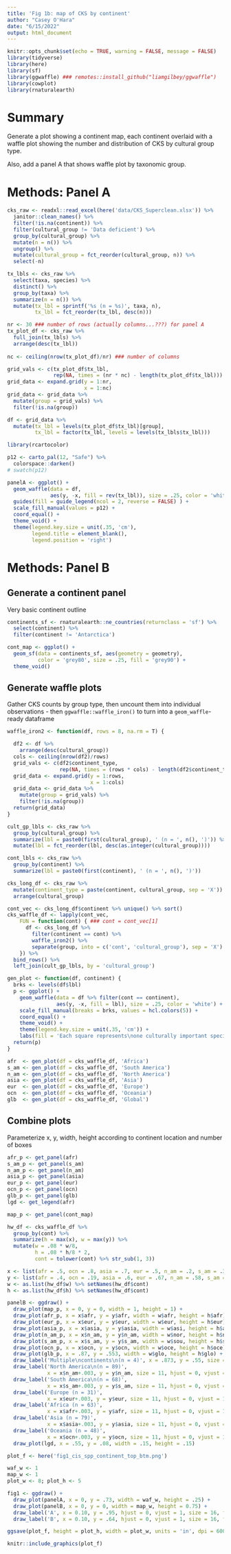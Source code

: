 ```yaml
---
title: 'Fig 1b: map of CKS by continent'
author: "Casey O'Hara"
date: "6/15/2022"
output: html_document
---
```


```r
knitr::opts_chunk$set(echo = TRUE, warning = FALSE, message = FALSE)
library(tidyverse)
library(here)
library(sf)
library(ggwaffle) ### remotes::install_github("liamgilbey/ggwaffle")
library(cowplot)
library(rnaturalearth)
```

# Summary

Generate a plot showing a continent map, each continent overlaid with a waffle plot showing the number and distribution of CKS by cultural group type.  

Also, add a panel A that shows waffle plot by taxonomic group.

# Methods: Panel A


```r
cks_raw <- readxl::read_excel(here('data/CKS_Superclean.xlsx')) %>%
  janitor::clean_names() %>%
  filter(!is.na(continent)) %>%
  filter(cultural_group != 'Data deficient') %>%
  group_by(cultural_group) %>%
  mutate(n = n()) %>%
  ungroup() %>%
  mutate(cultural_group = fct_reorder(cultural_group, n)) %>%
  select(-n)
```

```r
tx_lbls <- cks_raw %>%
  select(taxa, species) %>%
  distinct() %>%
  group_by(taxa) %>%
  summarize(n = n()) %>%
  mutate(tx_lbl = sprintf('%s (n = %s)', taxa, n),
         tx_lbl = fct_reorder(tx_lbl, desc(n)))

nr <- 30 ### number of rows (actually columns...???) for panel A
tx_plot_df <- cks_raw %>%
  full_join(tx_lbls) %>%
  arrange(desc(tx_lbl))
  
nc <- ceiling(nrow(tx_plot_df)/nr) ### number of columns

grid_vals <- c(tx_plot_df$tx_lbl, 
               rep(NA, times = (nr * nc) - length(tx_plot_df$tx_lbl)))
grid_data <- expand.grid(y = 1:nr, 
                         x = 1:nc) 
grid_data <- grid_data %>%
  mutate(group = grid_vals) %>%
  filter(!is.na(group)) 

df <- grid_data %>%
  mutate(tx_lbl = levels(tx_plot_df$tx_lbl)[group],
         tx_lbl = factor(tx_lbl, levels = levels(tx_lbls$tx_lbl)))
```

``` r
library(rcartocolor)

p12 <- carto_pal(12, "Safe") %>%
  colorspace::darken()
# swatch(p12)

```

``` r

panelA <- ggplot() +
  geom_waffle(data = df, 
              aes(y, -x, fill = rev(tx_lbl)), size = .25, color = 'white') +
  guides(fill = guide_legend(ncol = 2, reverse = FALSE) ) +
  scale_fill_manual(values = p12) +
  coord_equal() +
  theme_void() +
  theme(legend.key.size = unit(.35, 'cm'),
        legend.title = element_blank(),
        legend.position = 'right')

```


# Methods: Panel B

## Generate a continent panel

Very basic continent outline

```r
continents_sf <- rnaturalearth::ne_countries(returnclass = 'sf') %>%
  select(continent) %>%
  filter(continent != 'Antarctica')

cont_map <- ggplot() +
  geom_sf(data = continents_sf, aes(geometry = geometry),
          color = 'grey80', size = .25, fill = 'grey90') +
  theme_void()
```

## Generate waffle plots

Gather CKS counts by group type, then uncount them into individual observations - then `ggwaffle::waffle_iron()` to turn into a `geom_waffle`-ready dataframe

```r
waffle_iron2 <- function(df, rows = 8, na.rm = T) {

  df2 <- df %>%
    arrange(desc(cultural_group))
  cols <- ceiling(nrow(df2)/rows)
  grid_vals <- c(df2$continent_type, 
                 rep(NA, times = (rows * cols) - length(df2$continent_type)))
  grid_data <- expand.grid(y = 1:rows, 
                           x = 1:cols) 
  grid_data <- grid_data %>%
    mutate(group = grid_vals) %>%
    filter(!is.na(group))
  return(grid_data)
}
```

```r

cult_gp_lbls <- cks_raw %>%
  group_by(cultural_group) %>%
  summarize(lbl = paste0(first(cultural_group), ' (n = ', n(), ')')) %>%
  mutate(lbl = fct_reorder(lbl, desc(as.integer(cultural_group))))

cont_lbls <- cks_raw %>%
  group_by(continent) %>%
  summarize(lbl = paste0(first(continent), ' (n = ', n(), ')'))

cks_long_df <- cks_raw %>%
  mutate(continent_type = paste(continent, cultural_group, sep = 'X')) %>%
  arrange(cultural_group)

cont_vec <- cks_long_df$continent %>% unique() %>% sort()
cks_waffle_df <- lapply(cont_vec,
    FUN = function(cont) { ### cont = cont_vec[1]
      df <- cks_long_df %>%
        filter(continent == cont) %>%
        waffle_iron2() %>%
        separate(group, into = c('cont', 'cultural_group'), sep = 'X')
    }) %>%
  bind_rows() %>%
  left_join(cult_gp_lbls, by = 'cultural_group')

gen_plot <- function(df, continent) {
  brks <- levels(df$lbl)
  p <- ggplot() +
    geom_waffle(data = df %>% filter(cont == continent), 
                aes(y, -x, fill = lbl), size = .25, color = 'white') +
    scale_fill_manual(breaks = brks, values = hcl.colors(5)) +
    coord_equal() +
    theme_void() +
    theme(legend.key.size = unit(.35, 'cm')) +
    labs(fill = 'Each square represents\none culturally important species')
  return(p)
}

afr  <- gen_plot(df = cks_waffle_df, 'Africa')
s_am <- gen_plot(df = cks_waffle_df, 'South America')
n_am <- gen_plot(df = cks_waffle_df, 'North America')
asia <- gen_plot(df = cks_waffle_df, 'Asia')
eur  <- gen_plot(df = cks_waffle_df, 'Europe')
ocn  <- gen_plot(df = cks_waffle_df, 'Oceania')
glb  <- gen_plot(df = cks_waffle_df, 'Global')
```

## Combine plots

Parameterize x, y, width, height according to continent location and number of boxes
```r
afr_p <- get_panel(afr)
s_am_p <- get_panel(s_am)
n_am_p <- get_panel(n_am)
asia_p <- get_panel(asia)
eur_p <- get_panel(eur)
ocn_p <- get_panel(ocn)
glb_p <- get_panel(glb)
lgd <- get_legend(afr)

map_p <- get_panel(cont_map)
```

``` r

hw_df <- cks_waffle_df %>%
  group_by(cont) %>%
  summarize(h = max(x), w = max(y)) %>%
  mutate(w = .08 * w/8,
         h = .08 * h/8 * 2,
         cont = tolower(cont) %>% str_sub(1, 3))

x <- list(afr = .5, ocn = .8, asia = .7, eur = .5, n_am = .2, s_am = .31)
y <- list(afr = .4, ocn = .19, asia = .6, eur = .67, n_am = .58, s_am = .25)
w <- as.list(hw_df$w) %>% setNames(hw_df$cont)
h <- as.list(hw_df$h) %>% setNames(hw_df$cont)

panelB <- ggdraw() +
  draw_plot(map_p, x = 0, y = 0, width = 1, height = 1) +
  draw_plot(afr_p, x = x$afr, y = y$afr, width = w$afr, height = h$afr) +
  draw_plot(eur_p, x = x$eur, y = y$eur, width = w$eur, height = h$eur) +
  draw_plot(asia_p, x = x$asia, y = y$asia, width = w$asi, height = h$asi) +
  draw_plot(n_am_p, x = x$n_am, y = y$n_am, width = w$nor, height = h$nor) +
  draw_plot(s_am_p, x = x$s_am, y = y$s_am, width = w$sou, height = h$sou) +
  draw_plot(ocn_p, x = x$ocn, y = y$ocn, width = w$oce, height = h$oce) +
  draw_plot(glb_p, x = .87, y = .553, width = w$glo, height = h$glo) +
  draw_label('Multiple\ncontinents\n(n = 4)', x = .873, y = .55, size = 11, hjust = 0, vjust = 1) +
  draw_label('North America\n(n = 89)', 
             x = x$n_am+.003, y = y$n_am, size = 11, hjust = 0, vjust = 1) +
  draw_label('South America\n(n = 68)', 
             x = x$s_am+.003, y = y$s_am, size = 11, hjust = 0, vjust = 1) +
  draw_label('Europe (n = 31)', 
             x = x$eur+.003, y = y$eur, size = 11, hjust = 0, vjust = 1) +
  draw_label('Africa (n = 63)', 
             x = x$afr+.003, y = y$afr, size = 11, hjust = 0, vjust = 1) +
  draw_label('Asia (n = 79)', 
             x = x$asia+.003, y = y$asia, size = 11, hjust = 0, vjust = 1) +
  draw_label('Oceania (n = 48)', 
             x = x$ocn+.003, y = y$ocn, size = 11, hjust = 0, vjust = 1) +
  draw_plot(lgd, x = .55, y = .08, width = .15, height = .15)

```


```r

plot_f <- here('fig1_cis_spp_continent_top_btm.png')

waf_w <- 1
map_w <- 1
plot_w <- 8; plot_h <- 5

fig1 <- ggdraw() +
  draw_plot(panelA, x = 0, y = .73, width = waf_w, height = .25) +
  draw_plot(panelB, x = 0, y = 0, width = map_w, height = 0.75) +
  draw_label('A', x = 0.10, y = .95, hjust = 0, vjust = 1, size = 16, fontface = 'bold') +
  draw_label('B', x = 0.10, y = .64, hjust = 0, vjust = 1, size = 16, fontface = 'bold')

ggsave(plot_f, height = plot_h, width = plot_w, units = 'in', dpi = 600)

knitr::include_graphics(plot_f)
```

